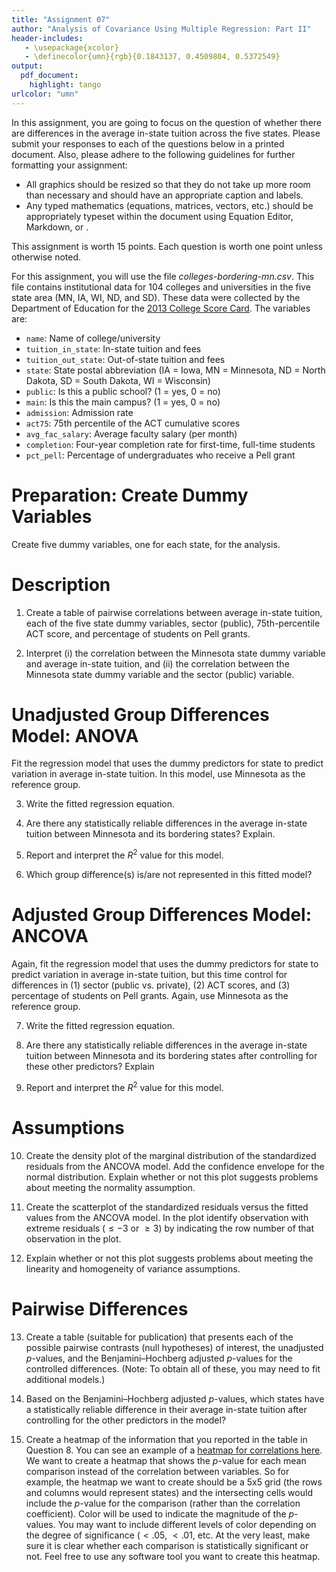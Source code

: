 ```yaml
---
title: "Assignment 07"
author: "Analysis of Covariance Using Multiple Regression: Part II"
header-includes:
   - \usepackage{xcolor}
   - \definecolor{umn}{rgb}{0.1843137, 0.4509804, 0.5372549}
output: 
  pdf_document:
    highlight: tango
urlcolor: "umn"
---
```


In this assignment, you are going to focus on the question of whether there are differences in the average in-state tuition across the five states. Please submit your responses to each of the questions below in a printed document. Also, please adhere to the following guidelines for further formatting your assignment: 

- All graphics should be resized so that they do not take up more room than necessary and should have an appropriate caption and labels. 
- Any typed mathematics (equations, matrices, vectors, etc.) should be appropriately typeset within the document using Equation Editor, Markdown, or \LaTeX. 

This assignment is worth 15 points. Each question is worth one point unless otherwise noted. 

\rule{0.5\linewidth}{\linethickness}

For this assignment, you will use the file *colleges-bordering-mn.csv*. This file contains institutional data for 104 colleges and universities in the five state area (MN, IA, WI, ND, and SD). These data were collected by the Department of Education for the [2013 College Score Card](https://collegescorecard.ed.gov/). The variables are:

- `name`: Name of college/university
- `tuition_in_state`: In-state tuition and fees
- `tuition_out_state`: Out-of-state tuition and fees
- `state`: State postal abbreviation (IA = Iowa, MN = Minnesota, ND = North Dakota, SD = South Dakota, WI = Wisconsin)
- `public`: Is this a public school? (1 = yes, 0 = no)
- `main`: Is this the main campus? (1 = yes, 0 = no)
- `admission`: Admission rate
- `act75`: 75th percentile of the ACT cumulative scores
- `avg_fac_salary`: Average faculty salary (per month)
- `completion`: Four-year completion rate for first-time, full-time students
- `pct_pell`: Percentage of undergraduates who receive a Pell grant

\rule{0.5\linewidth}{\linethickness}


# Preparation: Create Dummy Variables

Create five dummy variables, one for each state, for the analysis.

# Description

1. Create a table of pairwise correlations between average in-state tuition, each of the five state dummy variables, sector (public), 75th-percentile ACT score, and percentage of students on Pell grants.

2. Interpret (i) the correlation between the Minnesota state dummy variable and average in-state tuition, and (ii) the correlation between the Minnesota state dummy variable and the sector (public) variable.

\pagebreak

# Unadjusted Group Differences Model: ANOVA

Fit the regression model that uses the dummy predictors for state to predict variation in average in-state tuition. In this model, use Minnesota as the reference group.

3. Write the fitted regression equation.

4. Are there any statistically reliable differences in the average in-state tuition between Minnesota and its bordering states? Explain.

5. Report and interpret the $R^2$ value for this model.

6. Which group difference(s) is/are not represented in this fitted model?

# Adjusted Group Differences Model: ANCOVA

Again, fit the regression model that uses the dummy predictors for state to predict variation in average in-state tuition, but this time control for differences in (1) sector (public vs. private), (2) ACT scores, and (3) percentage of students on Pell grants. Again, use Minnesota as the reference group.

7. Write the fitted regression equation.

8. Are there any statistically reliable differences in the average in-state tuition between Minnesota and its bordering states after controlling for these other predictors? Explain

9. Report and interpret the $R^2$ value for this model.

# Assumptions

10. Create the density plot of the marginal distribution of the standardized residuals from the ANCOVA model. Add the confidence envelope for the normal distribution. Explain whether or not this plot suggests problems about meeting the normality assumption.

11. Create the scatterplot of the standardized residuals versus the fitted values from the ANCOVA model. In the plot identify observation with extreme residuals ($\leq-3$ or $\geq3$) by indicating  the row number of that observation in the plot.

12. Explain whether or not this plot suggests problems about meeting the linearity and homogeneity of variance assumptions.

\newpage

# Pairwise Differences

13. Create a table (suitable for publication) that presents each of the possible pairwise contrasts (null hypotheses) of interest, the unadjusted _p_-values, and the Benjamini--Hochberg adjusted _p_-values for the controlled differences. (Note: To obtain all of these, you may need to fit additional models.)

14. Based on the Benjamini--Hochberg adjusted _p_-values, which states have a statistically reliable difference in their average in-state tuition after controlling for the other predictors in the model?

15. Create a heatmap of the information that you reported in the table in Question 8. You can see an example of a [heatmap for correlations here](https://developer.ibm.com/predictiveanalytics/wp-content/uploads/sites/48/2011/12/heatmap_corr1.png). We want to create a heatmap that shows the *p*-value for each mean comparison instead of the correlation between variables. So for example, the heatmap we want to create should be a 5x5 grid (the rows and columns would represent states) and the intersecting cells would include the *p*-value for the comparison (rather than the correlation coefficient). Color will be used to indicate the magnitude of the *p*-values. You may want to include different levels of color depending on the degree of significance ($<.05$, $<.01$, etc. At the very least, make sure it is clear whether each comparison is statistically significant or not. Feel free to use any software tool you want to create this heatmap.




